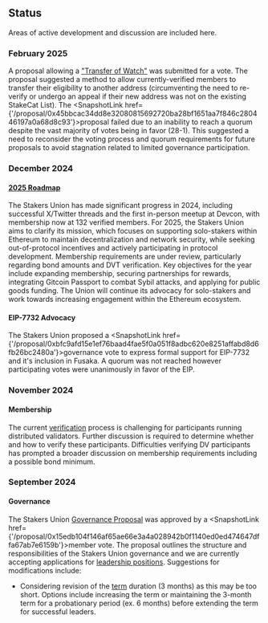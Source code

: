 
## Status

Areas of active development and discussion are included here.

### February 2025

A proposal allowing a ["Transfer of Watch"](https://github.com/stakersunion/docs/tree/transfer) was submitted for a vote. The proposal suggested a method to allow currently-verified members to transfer their eligibility to another address (circumventing the need to re-verify or undergo an appeal if their new address was not on the existing StakeCat List). The <SnapshotLink href={'/proposal/0x45bbcac34dd8e32080815692720ba28bf1651aa7f846c280446197a0a68d8c93'}>proposal</SnapshotLink> failed due to an inability to reach a quorum despite the vast majority of votes being in favor (28-1). This suggested a need to reconsider the voting process and quorum requirements for future proposals to avoid stagnation related to limited governance participation.

### December 2024

#### [2025 Roadmap](/roadmap)

The Stakers Union has made significant progress in 2024, including successful X/Twitter threads and the first in-person meetup at Devcon, with membership now at 132 verified members. For 2025, the Stakers Union aims to clarify its mission, which focuses on supporting solo-stakers within Ethereum to maintain decentralization and network security, while seeking out-of-protocol incentives and actively participating in protocol development. Membership requirements are under review, particularly regarding bond amounts and DVT verification. Key objectives for the year include expanding membership, securing partnerships for rewards, integrating Gitcoin Passport to combat Sybil attacks, and applying for public goods funding. The Union will continue its advocacy for solo-stakers and work towards increasing engagement within the Ethereum ecosystem.

#### EIP-7732 Advocacy

The Stakers Union proposed a <SnapshotLink href={'/proposal/0xbfc9afd15e1ef76baad4fae5f0a051f8adbc620e8251affabd8d6fb26bc2480a'}>governance vote</SnapshotLink> to express formal support for EIP-7732 and it's inclusion in Fusaka. A quorum was not reached however participating votes were unanimously in favor of the EIP.

### November 2024

#### Membership

The current [verification](/membership/verification) process is challenging for participants running distributed validators. Further discussion is required to determine whether and how to verify these participants. Difficulties verifying DV participants has prompted a broader discussion on membership requirements including a possible bond minimum.

### September 2024

#### Governance

The Stakers Union [Governance Proposal](/governance) was approved by a <SnapshotLink href={'/proposal/0x15edb104f146af65ae66e3a4a028942b0f1140ed0ed474647dffa67ab7e6159b'}>member vote</SnapshotLink>. The proposal outlines the structure and responsibilities of the Stakers Union governance and we are currently accepting applications for [leadership positions](/governance/leadership). Suggestions for modifications include:

- Considering revision of the [term](/governance/leadership#term) duration (3 months) as this may be too short. Options include increasing the term or maintaining the 3-month term for a probationary period (ex. 6 months) before extending the term for successful leaders.

